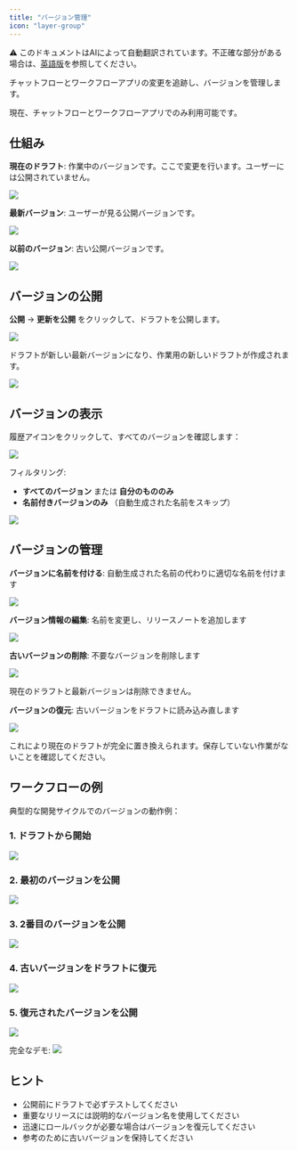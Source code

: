```yaml
---
title: "バージョン管理"
icon: "layer-group"
---
```


<Note> ⚠️ このドキュメントはAIによって自動翻訳されています。不正確な部分がある場合は、[英語版](/en/documentation/pages/build/version-control)を参照してください。</Note>


チャットフローとワークフローアプリの変更を追跡し、バージョンを管理します。

<Info>
  現在、チャットフローとワークフローアプリでのみ利用可能です。
</Info>

## 仕組み

**現在のドラフト**: 作業中のバージョンです。ここで変更を行います。ユーザーには公開されていません。

![](https://assets-docs.dify.ai/2025/03/38296a597c0ca31b5fb70be2234f2363.png)

**最新バージョン**: ユーザーが見る公開バージョンです。

![](https://assets-docs.dify.ai/2025/03/e4c06a0817c30cf9e8893487c889cb02.png)

**以前のバージョン**: 古い公開バージョンです。

![](https://assets-docs.dify.ai/2025/03/4cd05033b93d84b53496f3d02e88601f.png)

## バージョンの公開

**公開** → **更新を公開** をクリックして、ドラフトを公開します。

![](https://assets-docs.dify.ai/2025/03/26f3f324ab4ecb965708d553ddd78d97.png)

ドラフトが新しい最新バージョンになり、作業用の新しいドラフトが作成されます。

![](https://assets-docs.dify.ai/2025/03/67e95de17577bc272addad6c33f8ea59.png)

## バージョンの表示

履歴アイコンをクリックして、すべてのバージョンを確認します：

![](https://assets-docs.dify.ai/2025/03/eed667bbc9498425342c09039054cf98.png)

フィルタリング:
- **すべてのバージョン** または **自分のもののみ**
- **名前付きバージョンのみ** （自動生成された名前をスキップ）

![](https://assets-docs.dify.ai/2025/03/0bf8fef8858671a8fef160f49dd83dad.jpg)

## バージョンの管理

**バージョンに名前を付ける**: 自動生成された名前の代わりに適切な名前を付けます

![](https://assets-docs.dify.ai/2025/03/ac149f63da6611d7080d305dd3fad65c.jpg)

**バージョン情報の編集**: 名前を変更し、リリースノートを追加します

![](https://assets-docs.dify.ai/2025/03/1d840edf979132a9bbf1e065f95e663c.jpg)

**古いバージョンの削除**: 不要なバージョンを削除します

![](https://assets-docs.dify.ai/2025/03/25ad1999fc9f6f44fcac04526ac5563a.jpg)

<Warning>
  現在のドラフトと最新バージョンは削除できません。
</Warning>

**バージョンの復元**: 古いバージョンをドラフトに読み込み直します

![](https://assets-docs.dify.ai/2025/03/c96b714accc29df8e46e711782a7a6a9.jpg)

<Warning>
  これにより現在のドラフトが完全に置き換えられます。保存していない作業がないことを確認してください。
</Warning>

## ワークフローの例

典型的な開発サイクルでのバージョンの動作例：

### 1. ドラフトから開始
![](https://assets-docs.dify.ai/2025/03/35ece9d5d5d4d8c46a3fb5ceae4d0c15.jpeg)

### 2. 最初のバージョンを公開
![](https://assets-docs.dify.ai/2025/03/3d1f66cdeb08710f01462a6b0f3ed0a8.jpeg)

### 3. 2番目のバージョンを公開
![](https://assets-docs.dify.ai/2025/03/92ffbf88a3cbeeeeab47c1bd8b4f7198.jpeg)

### 4. 古いバージョンをドラフトに復元
![](https://assets-docs.dify.ai/2025/03/541f1891416af90dab5b51bfec833249.jpeg)

### 5. 復元されたバージョンを公開
![](https://assets-docs.dify.ai/2025/03/3572a4f2edef166c3f14e4ec4e68b297.jpeg)

完全なデモ:
![](https://assets-docs4dfafb72ce7fffea294d5b5e5.gif)

## ヒント

- 公開前にドラフトで必ずテストしてください
- 重要なリリースには説明的なバージョン名を使用してください
- 迅速にロールバックが必要な場合はバージョンを復元してください
- 参考のために古いバージョンを保持してください